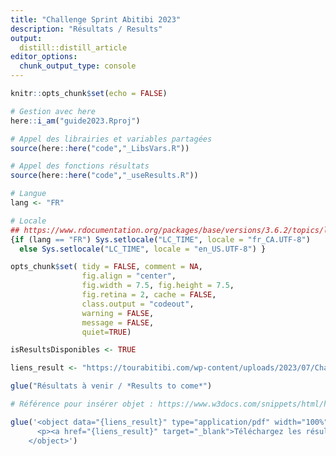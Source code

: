 ```yaml
---
title: "Challenge Sprint Abitibi 2023"
description: "Résultats / Results"
output:
  distill::distill_article
editor_options: 
  chunk_output_type: console
---
```


<!-- Pour render : rmarkdown::render_site('guide_sprint') -->
```r
knitr::opts_chunk$set(echo = FALSE)

# Gestion avec here
here::i_am("guide2023.Rproj")
```

```r
# Appel des librairies et variables partagées
source(here::here("code","_LibsVars.R"))

# Appel des fonctions résultats
source(here::here("code","_useResults.R"))

# Langue
lang <- "FR"

# Locale
## https://www.rdocumentation.org/packages/base/versions/3.6.2/topics/locales
{if (lang == "FR") Sys.setlocale("LC_TIME", locale = "fr_CA.UTF-8") 
  else Sys.setlocale("LC_TIME", locale = "en_US.UTF-8") }

opts_chunk$set( tidy = FALSE, comment = NA, 
                fig.align = "center",
                fig.width = 7.5, fig.height = 7.5,
                fig.retina = 2, cache = FALSE,
                class.output = "codeout",
                warning = FALSE,
                message = FALSE,
                quiet=TRUE)

```


<!-- Inscrire les données ici :  -->

```r

isResultsDisponibles <- TRUE

liens_result <- "https://tourabitibi.com/wp-content/uploads/2023/07/ChalengeSprint2023-Resultats.pdf"

```



```r

glue("Résultats à venir / *Results to come*")

```


```r

# Référence pour insérer objet : https://www.w3docs.com/snippets/html/how-to-embed-pdf-in-html.html

glue('<object data="{liens_result}" type="application/pdf" width="100%" height="650px">
      <p><a href="{liens_result}" target="_blank">Téléchargez les résultats / *Download results*</a></p>
    </object>')

 

```

    